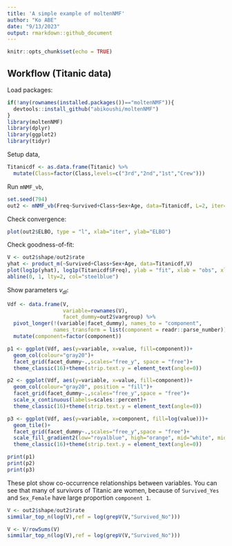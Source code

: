 ```yaml
---
title: 'A simple example of moltenNMF'
author: "Ko ABE"
date: "9/13/2023"
output: rmarkdown::github_document
---
```


```r
knitr::opts_chunk$set(echo = TRUE)
```

## Workflow (Titanic data)

Load packages:
```r
if(!any(rownames(installed.packages())=="moltenNMF")){
  devtools::install_github("abikoushi/moltenNMF")
}
library(moltenNMF)
library(dplyr)
library(ggplot2)
library(tidyr)
```

Setup data,

```r
Titanicdf <- as.data.frame(Titanic) %>% 
  mutate(Class=factor(Class,levels=c("3rd","2nd","1st","Crew")))
```

Run `mNMF_vb`, 

```r
set.seed(794)
out2 <- mNMF_vb(Freq~Survived+Class+Sex+Age, data=Titanicdf, L=2, iter=500)
```

Check convergence:
```r
plot(out2$ELBO, type = "l", xlab="iter", ylab="ELBO")
```


Check goodness-of-fit:
```r
V <- out2$shape/out2$rate
yhat <- product_m(~Survived+Class+Sex+Age, data=Titanicdf,V)
plot(log1p(yhat), log1p(Titanicdf$Freq), ylab = "fit", xlab = "obs", xlim = c(-0.5,7), ylim=c(-0.5,7))
abline(0, 1, lty=2, col="steelblue")
```


Show parameters $v_{dl}$:
```r
Vdf <- data.frame(V,
                  variable=rownames(V),
                  facet_dummy=out2$vargroup) %>% 
  pivot_longer(!(variable|facet_dummy), names_to = "component", 
               names_transform = list(component = readr::parse_number)) %>% 
  mutate(component=factor(component))

p1 <- ggplot(Vdf, aes(y=variable, x=value, fill=component))+
  geom_col(colour="gray20")+
  facet_grid(facet_dummy~.,scales="free_y", space = "free")+
  theme_classic(16)+theme(strip.text.y = element_text(angle=0))

p2 <- ggplot(Vdf, aes(y=variable, x=value, fill=component))+
  geom_col(colour="gray20", position = "fill")+
  facet_grid(facet_dummy~.,scales="free_y",space = "free")+
  scale_x_continuous(labels=scales::percent)+
  theme_classic(16)+theme(strip.text.y = element_text(angle=0))

p3 <- ggplot(Vdf, aes(y=variable, x=component, fill=log(value)))+
  geom_tile()+
  facet_grid(facet_dummy~.,scales="free_y",space = "free")+
  scale_fill_gradient2(low="royalblue", high="orange", mid="white", midpoint=0)+
  theme_classic(16)+theme(strip.text.y = element_text(angle=0))

print(p1)
print(p2)
print(p3)
```

These plot show co-occurrence relationships between variables. 
You can see that many of survivors of Titanic are women, because of `Survived_Yes`  and `Sex_Female` have large proportion `component 1`.


```r
V <- out2$shape/out2$rate
simmilar_top_n(log(V),ref = log(grepV(V,"Survived_No")))

V <- V/rowSums(V)
simmilar_top_n(log(V),ref = log(grepV(V,"Survived_No")))
```